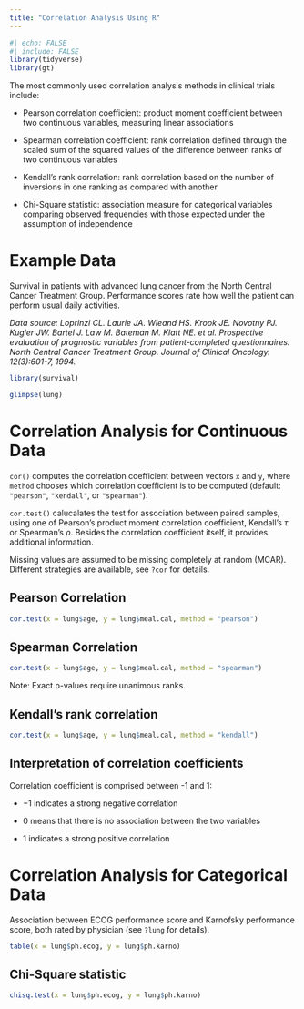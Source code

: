 ---
title: "Correlation Analysis Using R"
---

```{r}
#| echo: FALSE
#| include: FALSE
library(tidyverse)
library(gt)
```

The most commonly used correlation analysis methods in clinical trials include:

-   Pearson correlation coefficient: product moment coefficient between two continuous variables, measuring linear associations

-   Spearman correlation coefficient: rank correlation defined through the scaled sum of the squared values of the difference between ranks of two continuous variables

-   Kendall's rank correlation: rank correlation based on the number of inversions in one ranking as compared with another

-   Chi-Square statistic: association measure for categorical variables comparing observed frequencies with those expected under the assumption of independence

# Example Data

Survival in patients with advanced lung cancer from the North Central Cancer Treatment Group. Performance scores rate how well the patient can perform usual daily activities.

*Data source:* *Loprinzi CL. Laurie JA. Wieand HS. Krook JE. Novotny PJ. Kugler JW. Bartel J. Law M. Bateman M. Klatt NE. et al. Prospective evaluation of prognostic variables from patient-completed questionnaires. North Central Cancer Treatment Group. Journal of Clinical Oncology. 12(3):601-7, 1994.*

```{r}
library(survival) 

glimpse(lung)
```

# Correlation Analysis for Continuous Data

`cor()` computes the correlation coefficient between vectors `x` and `y`, where `method` chooses which correlation coefficient is to be computed (default: `"pearson"`, `"kendall"`, or `"spearman"`).

`cor.test()` calucalates the test for association between paired samples, using one of Pearson's product moment correlation coefficient, Kendall's $\tau$ or Spearman's $\rho$. Besides the correlation coefficient itself, it provides additional information.

Missing values are assumed to be missing completely at random (MCAR). Different strategies are available, see `?cor` for details.

## Pearson Correlation

```{r}
cor.test(x = lung$age, y = lung$meal.cal, method = "pearson") 
```

## Spearman Correlation

```{r}
cor.test(x = lung$age, y = lung$meal.cal, method = "spearman")
```

Note: Exact p-values require unanimous ranks.

## Kendall's rank correlation

```{r}
cor.test(x = lung$age, y = lung$meal.cal, method = "kendall")
```

## Interpretation of correlation coefficients

Correlation coefficient is comprised between -1 and 1:

-   $-1$ indicates a strong negative correlation

-   $0$ means that there is no association between the two variables

-   $1$ indicates a strong positive correlation

# Correlation Analysis for Categorical Data

Association between ECOG performance score and Karnofsky performance score, both rated by physician (see `?lung` for details).

```{r}
table(x = lung$ph.ecog, y = lung$ph.karno) 
```

## Chi-Square statistic

```{r}
chisq.test(x = lung$ph.ecog, y = lung$ph.karno)
```
